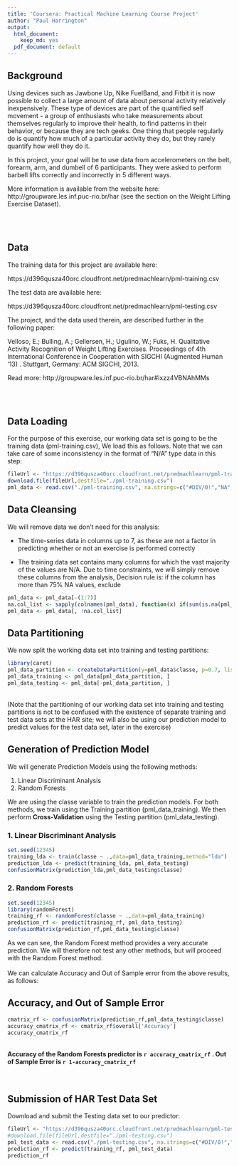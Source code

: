 ```yaml
---
title: 'Coursera: Practical Machine Learning Course Project'
author: "Paul Harrington"
output:
  html_document:
    keep_md: yes
  pdf_document: default
---
```


## Background

Using devices such as Jawbone Up, Nike FuelBand, and Fitbit it is now possible to collect a large amount of data about personal activity relatively inexpensively. These type of devices are part of the quantified self movement - a group of enthusiasts who take measurements about themselves regularly to improve their health, to find patterns in their behavior, or because they are tech geeks. One thing that people regularly do is quantify how much of a particular activity they do, but they rarely quantify how well they do it. 

In this project, your goal will be to use data from accelerometers on the belt, forearm, arm, and dumbell of 6 participants. They were asked to perform barbell lifts correctly and incorrectly in 5 different ways. 

More information is available from the website here: http://groupware.les.inf.puc-rio.br/har (see the section on the Weight Lifting Exercise Dataset).

  
<br>
<br>


## Data

The training data for this project are available here:

https://d396qusza40orc.cloudfront.net/predmachlearn/pml-training.csv

The test data are available here:

https://d396qusza40orc.cloudfront.net/predmachlearn/pml-testing.csv


The project, and the data used therein, are described further in the following paper:


Velloso, E.; Bulling, A.; Gellersen, H.; Ugulino, W.; Fuks, H. Qualitative Activity Recognition of Weight Lifting Exercises. Proceedings of 4th International Conference in Cooperation with SIGCHI (Augmented Human '13) . Stuttgart, Germany: ACM SIGCHI, 2013.

Read more: http://groupware.les.inf.puc-rio.br/har#ixzz4VBNAhMMs


<br>
<br>


## Data Loading

For the purpose of this exercise, our working data set is going to be the training data (pml-training.csv), We load this as follows. Note that we can take care of some inconsistency in the format of "N/A" type data in this step:

```r
fileUrl <- "https://d396qusza40orc.cloudfront.net/predmachlearn/pml-training.csv"
download.file(fileUrl,destfile="./pml-training.csv")
pml_data <- read.csv("./pml-training.csv", na.strings=c("#DIV/0!","NA",""))
```


## Data Cleansing

We will remove data we don't need for this analysis: 

- The time-series data in columns up to 7, as these are not a factor in predicting whether or not an exercise is performed correctly

- The training data set contains many columns for which the vast majority of the values are N/A. Due to time constraints, we will simply remove these columns from the analysis, Decision rule is: if the column has more than 75% NA values, exclude


```r
pml_data <- pml_data[-(1:7)]
na.col_list <- sapply(colnames(pml_data), function(x) if(sum(is.na(pml_data[, x])) > 0.75 * nrow(pml_data)){return(TRUE)}else{return(FALSE)})
pml_data <- pml_data[, !na.col_list]

```


## Data Partitioning

We now split the working data set into training and testing partitions:

```r
library(caret)
pml_data_partition <- createDataPartition(y=pml_data$classe, p=0.7, list=FALSE)
pml_data_training <- pml_data[pml_data_partition, ]
pml_data_testing <- pml_data[-pml_data_partition, ]
```

<br>
(Note that the partitioning of our working data set into training and testing partitions is not to be confused with the existence of separate training and test data sets at the HAR site; we will also be using our prediction model to predict values for the test data set, later in the exercise)
<br>


## Generation of Prediction Model

We will generate Prediction Models using the following methods:

1. Linear Discriminant Analysis
2. Random Forests

We are using the classe variable to train the prediction models. For both methods, we train using the Training partition (pml_data_training). We then perform **Cross-Validation** using the Testing partition (pml_data_testing).

### 1. Linear Discriminant Analysis

```r
set.seed(12345)
training_lda <- train(classe ~ .,data=pml_data_training,method="lda")
prediction_lda <- predict(training_lda, pml_data_testing)
confusionMatrix(prediction_lda,pml_data_testing$classe)
```

### 2. Random Forests

```r
set.seed(12345)
library(randomForest)
training_rf <- randomForest(classe ~ .,data=pml_data_training)
prediction_rf <- predict(training_rf, pml_data_testing)
confusionMatrix(prediction_rf,pml_data_testing$classe)
```

As we can see, the Random Forest method provides a very accurate prediction. We will therefore not test any other methods, but will proceed with the Random Forest method.
<br>
<br>
We can calculate Accuracy and Out of Sample error from the above results, as follows:


## Accuracy, and Out of Sample Error

```r
cmatrix_rf <- confusionMatrix(prediction_rf,pml_data_testing$classe)
accuracy_cmatrix_rf <- cmatrix_rf$overall['Accuracy']
accuracy_cmatrix_rf
```

<br>
**Accuracy of the Random Forests predictor is `r accuracy_cmatrix_rf` . Out of Sample Error is  `r 1-accuracy_cmatrix_rf` **
<br>
<br>
<br>

## Submission of HAR Test Data Set

Download and submit the Testing data set to our predictor:

```r
fileUrl <- "https://d396qusza40orc.cloudfront.net/predmachlearn/pml-testing.csv"
#download.file(fileUrl,destfile="./pml-testing.csv")
pml_test_data <- read.csv("./pml-testing.csv", na.strings=c("#DIV/0!","NA",""))
prediction_rf <- predict(training_rf, pml_test_data)
prediction_rf

```




